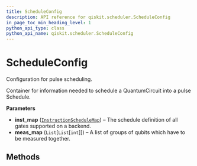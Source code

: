 ```yaml
---
title: ScheduleConfig
description: API reference for qiskit.scheduler.ScheduleConfig
in_page_toc_min_heading_level: 1
python_api_type: class
python_api_name: qiskit.scheduler.ScheduleConfig
---
```


# ScheduleConfig

<Class id="qiskit.scheduler.ScheduleConfig" isDedicatedPage={true} github="https://github.com/qiskit/qiskit/tree/stable/0.14/qiskit/scheduler/config.py" signature="ScheduleConfig(inst_map, meas_map)">
  Configuration for pulse scheduling.

  Container for information needed to schedule a QuantumCircuit into a pulse Schedule.

  **Parameters**

  *   **inst\_map** ([`InstructionScheduleMap`](qiskit.pulse.InstructionScheduleMap "qiskit.pulse.instruction_schedule_map.InstructionScheduleMap")) – The schedule definition of all gates supported on a backend.
  *   **meas\_map** (`List`\[`List`\[`int`]]) – A list of groups of qubits which have to be measured together.

  ## Methods

  |   |
  | - |
</Class>


